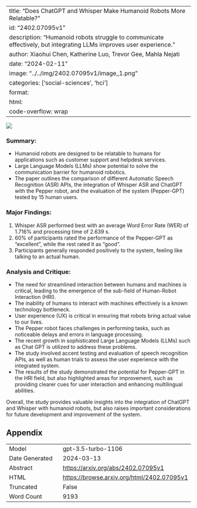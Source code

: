 
---
title: "Does ChatGPT and Whisper Make Humanoid Robots More Relatable?"
id: "2402.07095v1"
description: "Humanoid robots struggle to communicate effectively, but integrating LLMs improves user experience."
author: Xiaohui Chen, Katherine Luo, Trevor Gee, Mahla Nejati
date: "2024-02-11"
image: "../../img/2402.07095v1/image_1.png"
categories: ['social-sciences', 'hci']
format:
  html:
    code-overflow: wrap
---

![](../../img/2402.07095v1/image_1.png)

### **Summary:**
- Humanoid robots are designed to be relatable to humans for applications such as customer support and helpdesk services.
- Large Language Models (LLMs) show potential to solve the communication barrier for humanoid robotics.
- The paper outlines the comparison of different Automatic Speech Recognition (ASR) APIs, the integration of Whisper ASR and ChatGPT with the Pepper robot, and the evaluation of the system (Pepper-GPT) tested by 15 human users.

### Major Findings:
1. Whisper ASR performed best with an average Word Error Rate (WER) of 1.716% and processing time of 2.639 s.
2. 60% of participants rated the performance of the Pepper-GPT as "excellent", while the rest rated it as "good".
3. Participants generally responded positively to the system, feeling like talking to an actual human.

### Analysis and Critique:
- The need for streamlined interaction between humans and machines is critical, leading to the emergence of the sub-field of Human-Robot Interaction (HRI).
- The inability of humans to interact with machines effectively is a known technology bottleneck.
- User experience (UX) is critical in ensuring that robots bring actual value to our lives.
- The Pepper robot faces challenges in performing tasks, such as noticeable delays and errors in language processing.
- The recent growth in sophisticated Large Language Models (LLMs) such as Chat GPT is utilized to address these problems.
- The study involved accent testing and evaluation of speech recognition APIs, as well as human trials to assess the user experience with the integrated system.
- The results of the study demonstrated the potential for Pepper-GPT in the HRI field, but also highlighted areas for improvement, such as providing clearer cues for user interaction and enhancing multilingual abilities.

Overall, the study provides valuable insights into the integration of ChatGPT and Whisper with humanoid robots, but also raises important considerations for future development and improvement of the system.

## Appendix

|          |          |
|----------|----------|
| Model     | gpt-3.5-turbo-1106       |
| Date Generated     | 2024-03-13       |
| Abstract | [https://arxiv.org/abs/2402.07095v1](https://arxiv.org/abs/2402.07095v1)        |
| HTML     | [https://browse.arxiv.org/html/2402.07095v1](https://browse.arxiv.org/html/2402.07095v1)       |
| Truncated       | False       |
| Word Count       | 9193       |